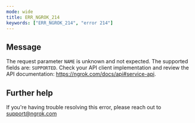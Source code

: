 ```yaml
---
mode: wide
title: ERR_NGROK_214
keywords: ["ERR_NGROK_214", "error 214"]
---
```


## Message

The request parameter `NAME` is unknown and not expected. The supported fields are: `SUPPORTED`. Check your API client implementation and review the API documentation: https://ngrok.com/docs/api#service-api.

## Further help

If you're having trouble resolving this error, please reach out to [support@ngrok.com](mailto:support@ngrok.com?subject=Help%20with%20ERR_NGROK_214)
